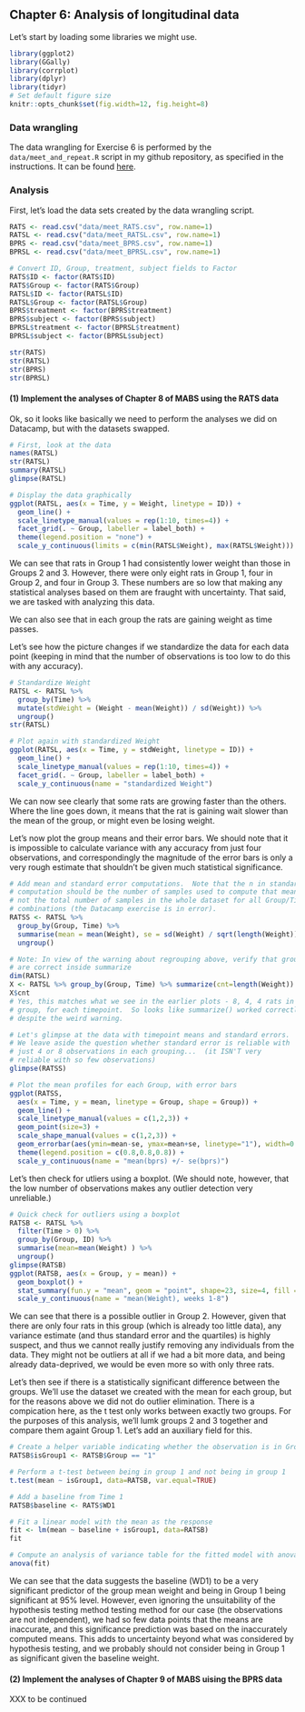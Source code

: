 ## Chapter 6: Analysis of longitudinal data

Let's start by loading some libraries we might use.
```r
library(ggplot2)
library(GGally)
library(corrplot)
library(dplyr)
library(tidyr)
# Set default figure size
knitr::opts_chunk$set(fig.width=12, fig.height=8)
```

### Data wrangling

The data wrangling for Exercise 6 is performed by the
``data/meet_and_repeat.R`` script in my github repository, as
specified in the instructions.  It can be found
[here](https://github.com/tatuylonen/IODS-project/blob/master/data/meet_and_repeat.R).

### Analysis

First, let's load the data sets created by the data wrangling script.
```r
RATS <- read.csv("data/meet_RATS.csv", row.name=1)
RATSL <- read.csv("data/meet_RATSL.csv", row.name=1)
BPRS <- read.csv("data/meet_BPRS.csv", row.name=1)
BPRSL <- read.csv("data/meet_BPRSL.csv", row.name=1)

# Convert ID, Group, treatment, subject fields to Factor
RATS$ID <- factor(RATS$ID)
RATS$Group <- factor(RATS$Group)
RATSL$ID <- factor(RATSL$ID)
RATSL$Group <- factor(RATSL$Group)
BPRS$treatment <- factor(BPRS$treatment)
BPRS$subject <- factor(BPRS$subject)
BPRSL$treatment <- factor(BPRSL$treatment)
BPRSL$subject <- factor(BPRSL$subject)

str(RATS)
str(RATSL)
str(BPRS)
str(BPRSL)
```

#### (1) Implement the analyses of Chapter 8 of MABS using the RATS data

Ok, so it looks like basically we need to perform the analyses we did
on Datacamp, but with the datasets swapped.

```r
# First, look at the data
names(RATSL)
str(RATSL)
summary(RATSL)
glimpse(RATSL)

# Display the data graphically
ggplot(RATSL, aes(x = Time, y = Weight, linetype = ID)) +
  geom_line() +
  scale_linetype_manual(values = rep(1:10, times=4)) +
  facet_grid(. ~ Group, labeller = label_both) +
  theme(legend.position = "none") +
  scale_y_continuous(limits = c(min(RATSL$Weight), max(RATSL$Weight)))
```

We can see that rats in Group 1 had consistently lower weight than
those in Groups 2 and 3.  However, there were only eight rats in Group
1, four in Group 2, and four in Group 3.  These numbers are so low
that making any statistical analyses based on them are fraught with
uncertainty.  That said, we are tasked with analyzing this data.

We can also see that in each group the rats are gaining weight as time passes.

Let's see how the picture changes if we standardize the data for each
data point (keeping in mind that the number of observations is too low
to do this with any accuracy).

```r
# Standardize Weight
RATSL <- RATSL %>%
  group_by(Time) %>%
  mutate(stdWeight = (Weight - mean(Weight)) / sd(Weight)) %>%
  ungroup()
str(RATSL)

# Plot again with standardized Weight
ggplot(RATSL, aes(x = Time, y = stdWeight, linetype = ID)) +
  geom_line() +
  scale_linetype_manual(values = rep(1:10, times=4)) +
  facet_grid(. ~ Group, labeller = label_both) +
  scale_y_continuous(name = "standardized Weight")
```

We can now see clearly that some rats are growing faster than the
others.  Where the line goes down, it means that the rat is gaining
wait slower than the mean of the group, or might even be losing
weight.

Let's now plot the group means and their error bars.  We should note
that it is impossible to calculate variance with any accuracy from
just four observations, and correspondingly the magnitude of the error
bars is only a very rough estimate that shouldn't be given much
statistical significance.

```r
# Add mean and standard error computations.  Note that the n in standard error
# computation should be the number of samples used to compute that mean,
# not the total number of samples in the whole dataset for all Group/Time
# combinations (the Datacamp exercise is in error).
RATSS <- RATSL %>%
  group_by(Group, Time) %>%
  summarise(mean = mean(Weight), se = sd(Weight) / sqrt(length(Weight))) %>%
  ungroup()

# Note: In view of the warning about regrouping above, verify that groups
# are correct inside summarize
dim(RATSL)
X <- RATSL %>% group_by(Group, Time) %>% summarize(cnt=length(Weight)) %>% ungroup()
X$cnt
# Yes, this matches what we see in the earlier plots - 8, 4, 4 rats in each
# group, for each timepoint.  So looks like summarize() worked correctly
# despite the weird warning.

# Let's glimpse at the data with timepoint means and standard errors.
# We leave aside the question whether standard error is reliable with
# just 4 or 8 observations in each grouping...  (it ISN'T very
# reliable with so few observations)
glimpse(RATSS)

# Plot the mean profiles for each Group, with error bars
ggplot(RATSS,
  aes(x = Time, y = mean, linetype = Group, shape = Group)) +
  geom_line() +
  scale_linetype_manual(values = c(1,2,3)) +
  geom_point(size=3) +
  scale_shape_manual(values = c(1,2,3)) +
  geom_errorbar(aes(ymin=mean-se, ymax=mean+se, linetype="1"), width=0.3) +
  theme(legend.position = c(0.8,0.8,0.8)) +
  scale_y_continuous(name = "mean(bprs) +/- se(bprs)")
```

Let's then check for utliers using a boxplot.  (We should note, however, that
the low number of observations makes any outlier detection very unreliable.)

```r
# Quick check for outliers using a boxplot
RATSB <- RATSL %>%
  filter(Time > 0) %>%
  group_by(Group, ID) %>%
  summarise(mean=mean(Weight) ) %>%
  ungroup()
glimpse(RATSB)
ggplot(RATSB, aes(x = Group, y = mean)) +
  geom_boxplot() +
  stat_summary(fun.y = "mean", geom = "point", shape=23, size=4, fill = "white") +
  scale_y_continuous(name = "mean(Weight), weeks 1-8")
```

We can see that there is a possible outlier in Group 2.  However,
given that there are only four rats in this group (which is already
too little data), any variance estimate (and thus standard error and
the quartiles) is highly suspect, and thus we cannot really justify
removing any individuals from the data.  They might not be outliers
at all if we had a bit more data, and being already data-deprived,
we would be even more so with only three rats.

Let's then see if there is a statistically significant difference
between the groups.  We'll use the dataset we created with
the mean for each group, but for the reasons above we did not do outlier
elimination.  There is a compication here, as the t test only works between
exactly two groups.  For the purposes of this analysis, we'll lumk groups
2 and 3 together and compare them againt Group 1.  Let's add an auxiliary
field for this.

```r
# Create a helper variable indicating whether the observation is in Group 1
RATSB$isGroup1 <- RATSB$Group == "1"

# Perform a t-test between being in group 1 and not being in group 1
t.test(mean ~ isGroup1, data=RATSB, var.equal=TRUE)

# Add a baseline from Time 1
RATSB$baseline <- RATS$WD1

# Fit a linear model with the mean as the response
fit <- lm(mean ~ baseline + isGroup1, data=RATSB)
fit

# Compute an analysis of variance table for the fitted model with anova()
anova(fit)
```

We can see that the data suggests the baseline (WD1) to be a very
significant predictor of the group mean weight and being in Group 1
being significant at 95% level.  However, even ignoring the
unsuitability of the hypothesis testing method testing method for our
case (the observations are not independent), we had so few data points
that the means are inaccurate, and this significance prediction was
based on the inaccurately computed means.  This adds to uncertainty
beyond what was considered by hypothesis testing, and we probably
should not consider being in Group 1 as significant given the baseline
weight.

#### (2) Implement the analyses of Chapter 9 of MABS uising the BPRS data

XXX to be continued

